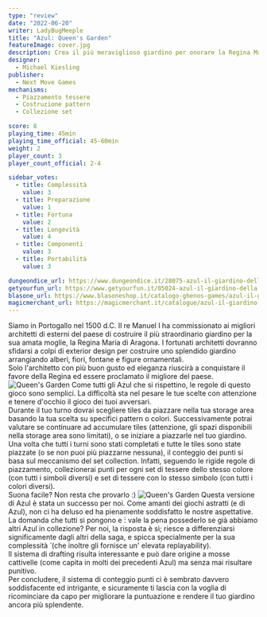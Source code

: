 ```yaml
---
type: "review"
date: "2022-06-20"
writer: LadyBugMeeple
title: "Azul: Queen's Garden"
featureImage: cover.jpg
description: Crea il più meraviglioso giardino per onorare la Regina Maria di Aragona
designer:
  - Michael Kiesling
publisher:
  - Next Move Games
mechanisms:
  - Piazzamento tessere
  - Costruzione pattern
  - Collezione set

score: 8
playing_time: 45min
playing_time_official: 45-60min
weight: 2
player_count: 3
player_count_official: 2-4

sidebar_votes:
  - title: Complessità
    value: 3
  - title: Preparazione
    value: 1
  - title: Fortuna
    value: 2
  - title: Longevità
    value: 4
  - title: Componenti
    value: 3
  - title: Portabilità
    value: 3

dungeondice_url: https://www.dungeondice.it/28075-azul-il-giardino-della-regina.html
getyourfun_url: https://www.getyourfun.it/05024-azul-il-giardino-della-regina-giochi-per-famiglia.html
blasone_url: https://www.blasoneshop.it/catalogo-ghenos-games/azul-il-giardino-della-regina-74-2189
magicmerchant_url: https://magicmerchant.it/catalogue/azul-il-giardino-della-regina-61099/
---
```


<Setting>
  Siamo in Portogallo nel 1500 d.C. Il re Manuel I ha commissionato ai migliori
  architetti di esterni del paese di costruire il più straordinario giardino per
  la sua amata moglie, la Regina Maria di Aragona. I fortunati architetti
  dovranno sfidarsi a colpi di exterior design per costruire uno splendido
  giardino arrangiando alberi, fiori, fontane e figure ornamentali.
  <br />
  Solo l'architetto con più buon gusto ed eleganza riuscirà a conquistare il
  favore della Regina ed essere proclamato il migliore del paese.
</Setting>

<img src="./game1.jpg" alt="Queen's Garden" />

<Rules>
  Come tutti gli Azul che si rispettino, le regole di questo gioco sono
  semplici. La difficoltà sta nel pesare le tue scelte con attenzione e tenere
  d'occhio il gioco dei tuoi avversari. <br />
  Durante il tuo turno dovrai scegliere tiles da piazzare nella tua storage area
  basando la tua scelta su specifici pattern o colori. Successivamente potrai valutare
  se continuare ad accumulare tiles (attenzione, gli spazi disponibili nella storage
  area sono limitati), o se iniziare a piazzarle nel tuo giardino. Una volta che
  tutti i turni sono stati completati e tutte le tiles sono state piazzate (o se
  non puoi più piazzarne nessuna), il conteggio dei punti si basa sul meccanismo
  del set collection. Infatti, seguendo le rigide regole di piazzamento, collezionerai
  punti per ogni set di tessere dello stesso colore (con tutti i simboli diversi)
  e set di tessere con lo stesso simbolo (con tutti i colori diversi).
  <br />
  Suona facile? Non resta che provarlo :)
</Rules>

<img src="./game2.jpg" alt="Queen's Garden" />

<Feedback>
  Questa versione di Azul è stata un successo per noi. Come amanti dei giochi
  astratti (e di Azul), non ci ha deluso ed ha pienamente soddisfatto le nostre
  aspettative. La domanda che tutti si pongono e ́: vale la pena possederlo se
  già abbiamo altri Azul in collezione? Per noi, la risposta è sì; riesce a
  differenziarsi significamente dagli altri della saga, e spicca specialmente
  per la sua complessità ́ (che inoltre gli fornisce un' elevata replayability).
  <br />
  Il sistema di drafting risulta interessante e può dare origine a mosse
  cattivelle (come capita in molti dei precedenti Azul) ma senza mai risultare
  punitivo.
  <br />
  Per concludere, il sistema di conteggio punti ci è sembrato davvero
  soddisfacente ed intrigante, e sicuramente ti lascia con la voglia di
  ricominciare da capo per migliorare la puntuazione e rendere il tuo giardino
  ancora più splendente.
</Feedback>

<Instagram id="CfBfxjPjYn0" />
